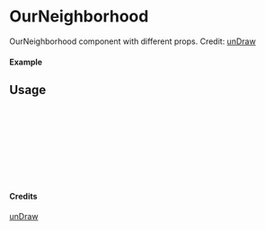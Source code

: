 
<Meta of={OurNeighborhood} title="unDraw/OurNeighborhood" />

# OurNeighborhood

OurNeighborhood component with different props.
Credit: [unDraw](https://undraw.co/illustrations)

#### Example

<Canvas of={OurNeighborhood.Primary} />

## Usage

```ts
import { OurNeighborhood } from "yadl-ui";

const Example = () => {
  return (
      <OurNeighborhood />
  );
};

export default Example;
```

#### Credits
[unDraw](https://undraw.co/illustrations)
